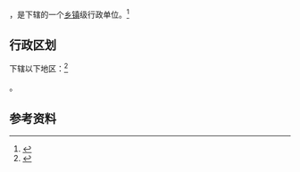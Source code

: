 {{中国乡级行政区|14/07/29/204/000}}

'''{{PAGENAMEBASE}}'''，是{{PRC admin/fullname|14/07/29/204/000|3}}下辖的一个[[乡镇|乡镇]]级行政单位。<ref>{{PRC admin/ref sgc|{{PRC admin/parent|14/07/29/204/000}}}}</ref>

== 行政区划 ==

{{PAGENAMEBASE}}下辖以下地区：<ref>{{PRC admin/ref sgc|14/07/29/204/000}}</ref>

{{PRC admin/children|14/07/29/204/000}}。

== 参考资料 ==

{{reflist}}

{{行政区划小作品}}
{{PRC admin/navcat|14/07/29/204/000}}